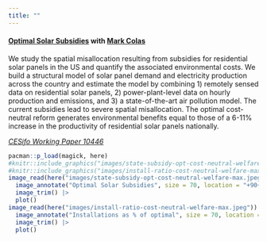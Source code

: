 ```yaml
---
title: ""
---
```


#### **[Optimal Solar Subsidies](papers/colas-saulnier-optimal-solar.pdf)** with [Mark Colas](https://sites.google.com/site/markyaucolas/home) 

We study the spatial misallocation resulting from subsidies for residential solar panels in the US and quantify the associated environmental costs. We build a structural model of solar panel demand and electricity production across the country and estimate the model by combining 1) remotely sensed data on residential solar panels, 2) power-plant-level data on hourly production and emissions, and 3) a state-of-the-art air pollution model. The current subsidies lead to severe spatial misallocation. The optimal cost-neutral reform generates environmental benefits equal to those of a 6-11% increase in the productivity of residential solar panels nationally.

*[CESifo Working Paper 10446](https://www.cesifo.org/node/75957)*


```r
pacman::p_load(magick, here)
#knitr::include_graphics("images/state-subsidy-opt-cost-neutral-welfare-max.jpeg")
#knitr::include_graphics("images/install-ratio-cost-neutral-welfare-max.jpeg")
image_read(here("images/state-subsidy-opt-cost-neutral-welfare-max.jpeg")) |> 
  image_annotate("Optimal Solar Subsidies", size = 70, location = "+90+1550") |> 
  image_trim() |> 
  plot()
image_read(here("images/install-ratio-cost-neutral-welfare-max.jpeg")) |> 
  image_annotate("Installations as % of optimal", size = 70, location = "+00+1550") |> 
  image_trim() |>
  plot() 
```
